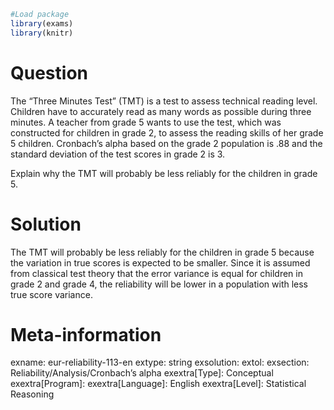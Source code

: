 ```r
#Load package
library(exams)
library(knitr)
```
Question
========
The “Three Minutes Test” (TMT) is a test to assess technical reading level. Children have to accurately read as many words as possible during three minutes. A teacher from grade 5 wants to use the test, which was constructed for children in grade 2, to assess the reading skills of her grade 5 children.
Cronbach’s alpha based on the grade 2 population is .88 and the standard deviation of the test scores in grade 2 is 3.

Explain why the TMT will probably be less reliably for the children in grade 5.


Solution
========
The TMT will probably be less reliably for the children in grade 5 because the variation in true scores is expected to be smaller. Since it is assumed from classical test theory that the error variance is equal for children in grade 2 and grade 4, the reliability will be lower in a population with less true score variance.


Meta-information
================
exname: eur-reliability-113-en
extype: string
exsolution: 
extol: 
exsection: Reliability/Analysis/Cronbach's alpha
exextra[Type]: Conceptual
exextra[Program]: 
exextra[Language]: English
exextra[Level]: Statistical Reasoning
